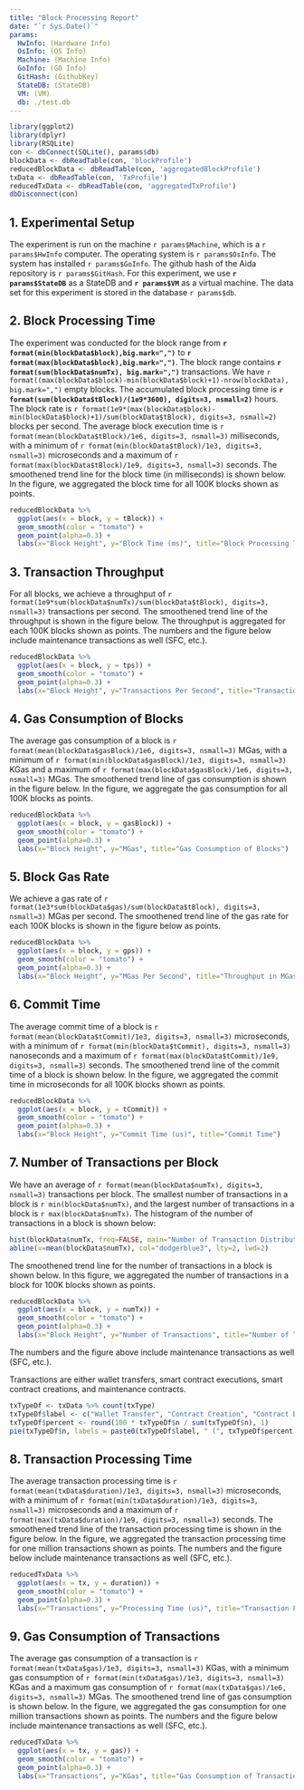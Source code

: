 ```yaml
---
title: "Block Processing Report"
date: "`r Sys.Date()`"
params:
  HwInfo: (Hardware Info)
  OsInfo: (OS Info)
  Machine: (Machine Info)
  GoInfo: (GO Info)
  GitHash: (GithubKey)
  StateDB: (StateDB)
  VM: (VM)
  db: ./test.db
---
```


```r
library(ggplot2)
library(dplyr)
library(RSQLite)
con <- dbConnect(SQLite(), params$db)
blockData <- dbReadTable(con, 'blockProfile')
reducedBlockData <- dbReadTable(con, 'aggregatedBlockProfile')
txData <- dbReadTable(con, 'TxProfile')
reducedTxData <- dbReadTable(con, 'aggregatedTxProfile')
dbDisconnect(con)
```

## 1. Experimental Setup
The experiment is run on the machine `r params$Machine`, which is a `r params$HwInfo` computer.
The operating system is `r params$OsInfo`.
The system has installed `r params$GoInfo`.
The github hash of the Aida repository is `r params$GitHash`.
For this experiment, we use **`r params$StateDB`** as a StateDB and **`r params$VM`** as a virtual machine.
The data set for this experiment is stored in the database `r params$db`.

## 2. Block Processing Time

The experiment was conducted for the block range from **`r format(min(blockData$block),big.mark=",")`**  to **`r format(max(blockData$block),big.mark=",")`**.
The block range contains **`r format(sum(blockData$numTx), big.mark=",")`** transactions. We have `r format((max(blockData$block)-min(blockData$block)+1)-nrow(blockData), big.mark=",")` empty blocks.
The accumulated block processing time is **`r format(sum(blockData$tBlock)/(1e9*3600), digits=3, nsmall=2)`** hours. The block rate is `r format(1e9*(max(blockData$block)-min(blockData$block)+1)/sum(blockData$tBlock), digits=3, nsmall=2)` blocks per second.
The average block execution time is `r format(mean(blockData$tBlock)/1e6, digits=3, nsmall=3)` milliseconds, with a minimum of `r format(min(blockData$tBlock)/1e3, digits=3, nsmall=3)` microseconds and a maximum of `r format(max(blockData$tBlock)/1e9, digits=3, nsmall=3)` seconds.
The smoothened trend line for the block time (in milliseconds) is shown below. In the figure, we aggregated the block time for all 100K blocks shown as points.

```r
reducedBlockData %>%
  ggplot(aes(x = block, y = tBlock)) +
  geom_smooth(color = "tomato") +
  geom_point(alpha=0.3) +
  labs(x="Block Height", y="Block Time (ms)", title="Block Processing Time")
```

## 3. Transaction Throughput

For all blocks, we achieve a throughput of `r format(1e9*sum(blockData$numTx)/sum(blockData$tBlock), digits=3, nsmall=3)` transactions per second.
The smoothened trend line of the throughput is shown in the figure below. The throughput is aggregated for each 100K blocks shown as points.
The numbers and the figure below include maintenance transactions as well (SFC, etc.).

```r
reducedBlockData %>%
  ggplot(aes(x = block, y = tps)) +
  geom_smooth(color = "tomato") +
  geom_point(alpha=0.3) +
  labs(x="Block Height", y="Transactions Per Second", title="Transactions per Second")
```

## 4. Gas Consumption of Blocks

The average gas consumption of a block is `r format(mean(blockData$gasBlock)/1e6, digits=3, nsmall=3)` MGas, with a minimum of `r format(min(blockData$gasBlock)/1e3, digits=3, nsmall=3)` KGas and a maximum of `r format(max(blockData$gasBlock)/1e6, digits=3, nsmall=3)` MGas.
The smoothened trend line of gas consumption is shown in the figure below. In the figure, we aggregate the gas consumption for all 100K blocks as points.

```r
reducedBlockData %>%
  ggplot(aes(x = block, y = gasBlock)) +
  geom_smooth(color = "tomato") +
  geom_point(alpha=0.3) +
  labs(x="Block Height", y="MGas", title="Gas Consumption of Blocks")
```

## 5. Block Gas Rate

We achieve a gas rate of `r format(1e3*sum(blockData$gas)/sum(blockData$tBlock), digits=3, nsmall=3)` MGas per second.
The smoothened trend line of the gas rate for each 100K blocks is shown in the figure below as points.

```r
reducedBlockData %>%
  ggplot(aes(x = block, y = gps)) +
  geom_smooth(color = "tomato") +
  geom_point(alpha=0.3) +
  labs(x="Block Height", y="MGas Per Second", title="Throughput in MGas per Second")
```

## 6. Commit Time

The average commit time of a block is `r format(mean(blockData$tCommit)/1e3, digits=3, nsmall=3)` microseconds, with a minimum of `r format(min(blockData$tCommit), digits=3, nsmall=3)` nanoseconds and a maximum of `r format(max(blockData$tCommit)/1e9, digits=3, nsmall=3)` seconds.
The smoothened trend line of the commit time of a block is shown below. In the figure, we aggregated the commit time in microseconds for all 100K blocks shown as points.

```r
reducedBlockData %>%
  ggplot(aes(x = block, y = tCommit)) +
  geom_smooth(color = "tomato") +
  geom_point(alpha=0.3) +
  labs(x="Block Height", y="Commit Time (us)", title="Commit Time")
```

## 7. Number of Transactions per Block

We have an average  of `r format(mean(blockData$numTx), digits=3, nsmall=3)` transactions per block.
The smallest number of transactions in a block is `r min(blockData$numTx)`, and the largest number of transactions in a block is `r max(blockData$numTx)`.
The histogram of the number of transactions in a block is shown below:

```r
hist(blockData$numTx, freq=FALSE, main="Number of Transaction Distribution", xlab="Number of Transactions", col="lightblue1"); rug(blockData$numTx)
abline(v=mean(blockData$numTx), col="dodgerblue3", lty=2, lwd=2)
```

The smoothened trend line for the number of transactions in a block is shown below. In this figure, we aggregated the number of transactions in a block for 100K blocks shown as points.

```r
reducedBlockData %>%
  ggplot(aes(x = block, y = numTx)) +
  geom_smooth(color = "tomato") +
  geom_point(alpha=0.3) +
  labs(x="Block Height", y="Number of Transactions", title="Number of Transactions per Block")
```

The numbers and the figure above include maintenance transactions as well (SFC, etc.).

Transactions are either wallet transfers, smart contract executions, smart contract creations, and maintenance contracts.
```r
txTypeDf <- txData %>% count(txType)
txTypeDf$label <- c("Wallet Transfer", "Contract Creation", "Contract Execution", "Maintenance Contract")
txTypeDf$percent <- round(100 * txTypeDf$n / sum(txTypeDf$n), 1)
pie(txTypeDf$n, labels = paste0(txTypeDf$label, " (", txTypeDf$percent, "%)"), main ="Transaction Types")
```

## 8. Transaction Processing Time

The average transaction processing time is `r format(mean(txData$duration)/1e3, digits=3, nsmall=3)` microseconds, with a minimum of `r format(min(txData$duration)/1e3, digits=3, nsmall=3)` microseconds and a maximum of `r format(max(txData$duration)/1e9, digits=3, nsmall=3)` seconds.
The smoothened trend line of the transaction processing time is shown in the figure below. In the figure, we aggregated the transaction processing time for one million transactions shown as points.
The numbers and the figure below include maintenance transactions as well (SFC, etc.).

```r
reducedTxData %>%
  ggplot(aes(x = tx, y = duration)) +
  geom_smooth(color = "tomato") +
  geom_point(alpha=0.3) +
  labs(x="Transactions", y="Processing Time (us)", title="Transaction Processing Time")
```


## 9. Gas Consumption of Transactions

The average gas consumption of a transaction is `r format(mean(txData$gas)/1e3, digits=3, nsmall=3)` KGas, with a minimum gas consumption of `r format(min(txData$gas)/1e3, digits=3, nsmall=3)` KGas and a maximum gas consumption of `r format(max(txData$gas)/1e6, digits=3, nsmall=3)` MGas.
The smoothened trend line of gas consumption is shown below. In the figure, we aggregated the gas consumption for one million transactions shown as points.
The numbers and the figure below include maintenance transactions as well (SFC, etc.).

```r
reducedTxData %>%
  ggplot(aes(x = tx, y = gas)) +
  geom_smooth(color = "tomato") +
  geom_point(alpha=0.3) +
  labs(x="Transactions", y="KGas", title="Gas Consumption of Transactions")
```

